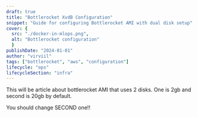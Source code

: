 ```yaml
---
draft: true
title: "Bottlerocket XvdB Configuration"
snippet: "Guide for configuring Bottlerocket AMI with dual disk setup"
cover: {
  src: "./docker-in-mlops.png",
  alt: "Bottlerocket configuration"
  }
publishDate: "2024-01-01"
author: "virviil"
tags: ["bottlerocket", "aws", "configuration"]
lifecycle: "ops"
lifecycleSection: "infra"
---
```


This will be article about bottlerocket AMI that uses 2 disks. One is 2gb and second is 20gb by default.


You should change SECOND one!!

